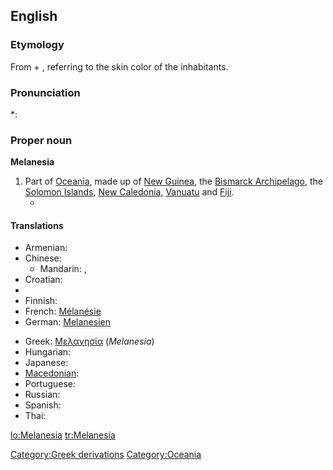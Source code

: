 {{wikipedia}}
==English==

===Etymology===
From {{etyl|grc}} {{term|μέλας||dark|sc=Polytonic|tr=melas|lang=grc}} + {{term|νῆσος||island|sc=Polytonic|tr=nēsos|lang=grc}}, referring to the skin color of the inhabitants.

===Pronunciation===
*: {{rhymes|iːʒə}}

===Proper noun===
'''Melanesia'''

# Part of [[Oceania]], made up of [[New Guinea]], the [[Bismarck Archipelago]], the [[Solomon Islands]], [[New Caledonia]], [[Vanuatu]] and [[Fiji]].
#* {{quote-journal
|passage=My job, then, is that of a cultural and religious broker of sorts, co-opting '''Melanesia''' to serve as a stimulus to thought in Le Moyne classrooms.
|page=315
|title=Thinking and teaching with the indigenous traditions of Melanesia
|journal=Beyond primitivism: indigenous religious traditions and modernity
|author=Mary N. MacDonald
|publisher=Routledge
|year=2004
|isbn=041527320X}}

====Translations====
{{trans-top}}
* Armenian: {{t|hy|Մելանեզիա|tr=Melanezia}}
* Chinese:
** Mandarin: {{t-|cmn|美拉尼西亞|sc=Hani}}, {{t-|cmn|美拉尼西亚|tr=Měilāníxīyà|sc=Hani}}
* Croatian: {{t-|hr|Melanezija|f}}
* {{trreq|Dutch}}
* Finnish: {{t-|fi|Melanesia}}
* French: [[Mélanésie]] {{f}}
* German: [[Melanesien]]
{{trans-mid}}
* Greek: [[Μελανησία]] (''Melanesia'') {{f}}
* Hungarian: {{t|hu|Melanézia}}
* Japanese: {{t|ja|メラネシア|sc=Jpan}}
* [[Macedonian]]: {{t|mk|Меланезија|f|tr=Melanézija}}
* Portuguese: {{t|pt|Melanésia|f}}
* Russian: {{t|ru|Меланиезия|f|tr=M'elanézia}}
* Spanish: {{t-|es|Melanesia}}
* Thai: {{t|th|เมลานีเซีย|tr=maylaaneesia}}
{{trans-bottom}}

[[Category:Greek derivations]]
[[Category:Oceania]]

[[lo:Melanesia]]
[[tr:Melanesia]]